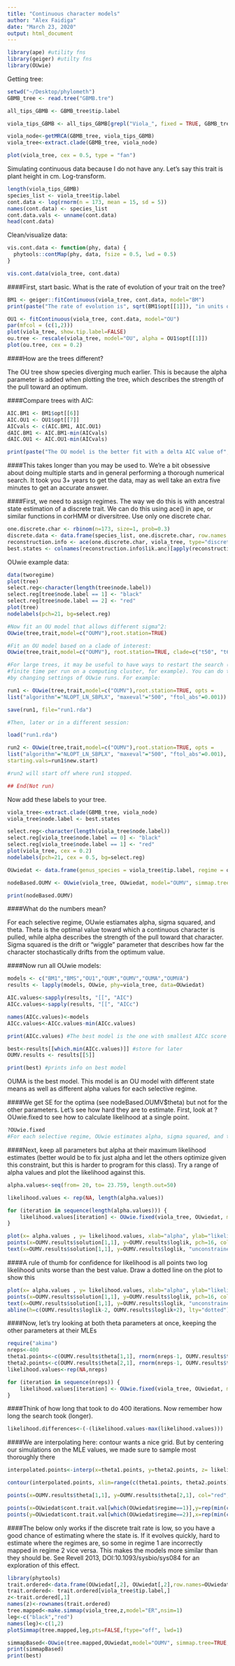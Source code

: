 ```yaml
---
title: "Continuous character models"
author: "Alex Faidiga"
date: "March 23, 2020"
output: html_document
---
```


```r
library(ape) #utility fns
library(geiger) #utilty fns
library(OUwie)
```

Getting tree: 

```r
setwd("~/Desktop/phylometh")
GBMB_tree <- read.tree("GBMB.tre")

all_tips_GBMB <- GBMB_tree$tip.label

viola_tips_GBMB <- all_tips_GBMB[grepl("Viola_", fixed = TRUE, GBMB_tree$tip.label)]

viola_node<-getMRCA(GBMB_tree, viola_tips_GBMB)   
viola_tree<-extract.clade(GBMB_tree, viola_node)

plot(viola_tree, cex = 0.5, type = "fan")
```

Simulating continuous data because I do not have any. Let's say this trait is plant height in cm. Log-transform.

```r
length(viola_tips_GBMB)
species_list <- viola_tree$tip.label
cont.data <- log(rnorm(n = 173, mean = 15, sd = 5))
names(cont.data) <- species_list
cont.data.vals <- unname(cont.data)
head(cont.data)
```

Clean/visualize data:

```r
vis.cont.data <- function(phy, data) {
  phytools::contMap(phy, data, fsize = 0.5, lwd = 0.5)
}

vis.cont.data(viola_tree, cont.data)

```

####First, start basic. What is the rate of evolution of your trait on the tree?

```r
BM1 <- geiger::fitContinuous(viola_tree, cont.data, model="BM")
print(paste("The rate of evolution is", sqrt(BM1$opt[[1]]), "in units of cm/million years"))

OU1 <- fitContinuous(viola_tree, cont.data, model="OU")
par(mfcol = (c(1,2)))
plot(viola_tree, show.tip.label=FALSE)
ou.tree <- rescale(viola_tree, model="OU", alpha = OU1$opt[[1]])
plot(ou.tree, cex = 0.2)
```

####How are the trees different?

The OU tree show species diverging much earlier. This is because the alpha parameter is added when plotting the tree, which describes the strength of the pull toward an optimum.

####Compare trees with AIC:

```r
AIC.BM1 <- BM1$opt[[6]]
AIC.OU1 <- OU1$opt[[7]]
AICvals <- c(AIC.BM1, AIC.OU1)
dAIC.BM1 <- AIC.BM1-min(AICvals)
dAIC.OU1 <- AIC.OU1-min(AICvals)

print(paste("The OU model is the better fit with a delta AIC value of", dAIC.OU1))

```

####This takes longer than you may be used to. We’re a bit obsessive about doing multiple starts and in general performing a thorough numerical search. It took you 3+ years to get the data, may as well take an extra five minutes to get an accurate answer.

####First, we need to assign regimes. The way we do this is with ancestral state estimation of a discrete trait. We can do this using ace() in ape, or similar functions in corHMM or diversitree. Use only one discrete char.

```r
one.discrete.char <- rbinom(n=173, size=1, prob=0.3)
discrete.data <- data.frame(species_list, one.discrete.char, row.names = 1)
reconstruction.info <- ace(one.discrete.char, viola_tree, type="discrete", method="ML", CI=TRUE)
best.states <- colnames(reconstruction.info$lik.anc)[apply(reconstruction.info$lik.anc, 1, which.max)]
```

OUwie example data:

```r
data(tworegime)
plot(tree)
select.reg<-character(length(tree$node.label))
select.reg[tree$node.label == 1] <- "black"
select.reg[tree$node.label == 2] <- "red"
plot(tree)
nodelabels(pch=21, bg=select.reg)
```

```r
#Now fit an OU model that allows different sigma^2:
OUwie(tree,trait,model=c("OUMV"),root.station=TRUE)

#Fit an OU model based on a clade of interest:
OUwie(tree,trait,model=c("OUMV"), root.station=TRUE, clade=c("t50", "t64"))

#For large trees, it may be useful to have ways to restart the search (due to
#finite time per run on a computing cluster, for example). You can do this
#by changing settings of OUwie runs. For example:

run1 <- OUwie(tree,trait,model=c("OUMV"),root.station=TRUE, opts =
list("algorithm"="NLOPT_LN_SBPLX", "maxeval"="500", "ftol_abs"=0.001))

save(run1, file="run1.rda")

#Then, later or in a different session:

load("run1.rda")

run2 <- OUwie(tree,trait,model=c("OUMV"),root.station=TRUE, opts =
list("algorithm"="NLOPT_LN_SBPLX", "maxeval"="500", "ftol_abs"=0.001),
starting.vals=run1$new.start)

#run2 will start off where run1 stopped.

## End(Not run)

```

Now add these labels to your tree.
```r
viola_tree<-extract.clade(GBMB_tree, viola_node)
viola_tree$node.label <- best.states

select.reg<-character(length(viola_tree$node.label))
select.reg[viola_tree$node.label == 0] <- "black"
select.reg[viola_tree$node.label == 1] <- "red"
plot(viola_tree, cex = 0.2)
nodelabels(pch=21, cex = 0.5, bg=select.reg)

OUwiedat <- data.frame(genus_species = viola_tree$tip.label, regime = one.discrete.char, cont.trait.val = cont.data.vals)

nodeBased.OUMV <- OUwie(viola_tree, OUwiedat, model="OUMV", simmap.tree=FALSE, diagn=FALSE)

print(nodeBased.OUMV)

```
####What do the numbers mean?

For each selective regime, OUwie estiamates alpha, sigma squared, and theta. Theta is the optimal value toward which a continuous character is pulled, while alpha describes the strength of the pull toward that character. Sigma squared is the drift or "wiggle" parameter that describes how far the character stochastically drifts from the optimum value. 

####Now run all OUwie models:
```r
models <- c("BM1","BMS","OU1","OUM","OUMV","OUMA","OUMVA")
results <- lapply(models, OUwie, phy=viola_tree, data=OUwiedat)

AIC.values<-sapply(results, "[[", "AIC")
AICc.values<-sapply(results, "[[", "AICc")

names(AICc.values)<-models
AICc.values<-AICc.values-min(AICc.values)

print(AICc.values) #The best model is the one with smallest AICc score

best<-results[[which.min(AICc.values)]] #store for later
OUMV.results <- results[[5]]

print(best) #prints info on best model

```

OUMA is the best model. This model is an OU model with different state means as well as different alpha values for each selective regime.

####We get SE for the optima (see nodeBased.OUMV$theta) but not for the other parameters. Let’s see how hard they are to estimate. First, look at ?OUwie.fixed to see how to calculate likelihood at a single point.

```r
?OUwie.fixed
#For each selective regime, OUwie estimates alpha, sigma squared, and theta. Theta is the optimal value toward which a continuous character is pulled, while alpha describes the strength of the pull toward that character. Sigma squared is the drift or "wiggle" parameter that describes how far the character stochastically drifts from the optimum value.

```

####Next, keep all parameters but alpha at their maximum likelihood estimates (better would be to fix just alpha and let the others optimize given this constraint, but this is harder to program for this class). Try a range of alpha values and plot the likelihood against this.

```r
alpha.values<-seq(from= 20, to= 23.759, length.out=50)

likelihood.values <- rep(NA, length(alpha.values))

for (iteration in sequence(length(alpha.values))) {
    likelihood.values[iteration] <- OUwie.fixed(viola_tree, OUwiedat, model="OUMV", alpha=rep(alpha.values[iteration],2), sigma.sq=OUMV.results$solution[2,], theta=OUMV.results$theta[,1])$loglik
}

plot(x= alpha.values , y= likelihood.values, xlab="alpha", ylab="likelihood", type="l", bty="n", xlim = c(20, 24))
points(x=OUMV.results$solution[1,1], y=OUMV.results$loglik, pch=16, col="red")
text(x=OUMV.results$solution[1,1], y=OUMV.results$loglik, "unconstrained best", pos=4, col="red")
```

####A rule of thumb for confidence for likelihood is all points two log likelihood units worse than the best value. Draw a dotted line on the plot to show this

```r
plot(x= alpha.values , y= likelihood.values, xlab="alpha", ylab="likelihood", type="l", bty="n", xlim = c(20, 24), ylim = c(-76, -70))
points(x=OUMV.results$solution[1,1], y=OUMV.results$loglik, pch=16, col="red")
text(x=OUMV.results$solution[1,1], y=OUMV.results$loglik, "unconstrained best", pos=4, col="red")
abline(h=c(OUMV.results$loglik-2, OUMV.results$loglik+2), lty="dotted") #Two log-likelihood
```

####Now, let’s try looking at both theta parameters at once, keeping the other parameters at their MLEs

```r
require("akima")
nreps<-400
theta1.points<-c(OUMV.results$theta[1,1], rnorm(nreps-1, OUMV.results$theta[1,1], 5*OUMV.results$theta[1,2])) #center on optimal value, have extra variance
theta2.points<-c(OUMV.results$theta[2,1], rnorm(nreps-1, OUMV.results$theta[2,1], 5*OUMV.results$theta[2,2])) #center on optimal value, have extra variance
likelihood.values<-rep(NA,nreps)

for (iteration in sequence(nreps)) {
    likelihood.values[iteration] <- OUwie.fixed(viola_tree, OUwiedat, model="OUMV", alpha=OUMV.results$solution[1,], sigma.sq=OUMV.results$solution[2,], theta=c(theta1.points[iteration], theta2.points[iteration]))$loglik
}
```

####Think of how long that took to do 400 iterations. Now remember how long the search took (longer).

```r
likelihood.differences<-(-(likelihood.values-max(likelihood.values)))
```

####We are interpolating here: contour wants a nice grid. But by centering our simulations on the MLE values, we made sure to sample most thoroughly there

```r
interpolated.points<-interp(x=theta1.points, y=theta2.points, z= likelihood.differences, linear=FALSE, extrap=TRUE, xo=seq(min(theta1.points), max(theta1.points), length = 400), yo=seq(min(theta2.points), max(theta2.points), length = 400))

contour(interpolated.points, xlim=range(c(theta1.points, theta2.points)),ylim=range(c(theta1.points, theta2.points)), xlab="Theta 1", ylab="Theta 2", levels=c(2,5,10),add=FALSE,lwd=1, bty="n", asp=1)

points(x=OUMV.results$theta[1,1], y=OUMV.results$theta[2,1], col="red", pch=16)

points(x=OUwiedat$cont.trait.val[which(OUwiedat$regime==1)],y=rep(min(c(theta1.points, theta2.points)), length(which(OUwiedat$regime==1))), pch=18, col=rgb(0,0,0,.3)) #the tip values in regime 1, plotted along x axis
points(y=OUwiedat$cont.trait.val[which(OUwiedat$regime==2)],x=rep(min(c(theta1.points, theta2.points)), length(which(OUwiedat$regime==2))), pch=18, col=rgb(0,0,0,.3)) #the tip values in regime 2, plotted along y axis
```

####The below only works if the discrete trait rate is low, so you have a good chance of estimating where the state is. If it evolves quickly, hard to estimate where the regimes are, so some in regime 1 are incorrectly mapped in regime 2 vice versa. This makes the models more similar than they should be. See Revell 2013, DOI:10.1093/sysbio/sys084 for an exploration of this effect.

```r
library(phytools)
trait.ordered<-data.frame(OUwiedat[,2], OUwiedat[,2],row.names=OUwiedat[,1])
trait.ordered<- trait.ordered[viola_tree$tip.label,]
z<-trait.ordered[,1]
names(z)<-rownames(trait.ordered)
tree.mapped<-make.simmap(viola_tree,z,model="ER",nsim=1)
leg<-c("black","red")
names(leg)<-c(1,2)
plotSimmap(tree.mapped,leg,pts=FALSE,ftype="off", lwd=1)

simmapBased<-OUwie(tree.mapped,OUwiedat,model="OUMV", simmap.tree=TRUE, diagn=FALSE)
print(simmapBased)
print(best)
```


